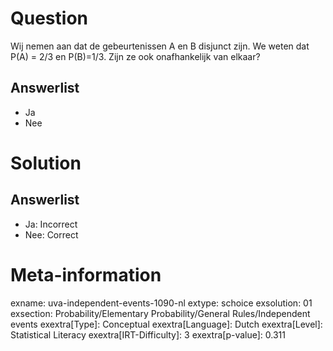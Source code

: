 Question
========

Wij nemen aan dat de gebeurtenissen A en B disjunct zijn. We weten dat
P(A) = 2/3 en P(B)=1/3. Zijn ze ook onafhankelijk van elkaar?

Answerlist
----------

* Ja
* Nee

Solution
========

Answerlist
----------

* Ja: Incorrect
* Nee: Correct

Meta-information
================
exname: uva-independent-events-1090-nl
extype: schoice
exsolution: 01
exsection: Probability/Elementary Probability/General Rules/Independent events
exextra[Type]: Conceptual
exextra[Language]: Dutch
exextra[Level]: Statistical Literacy
exextra[IRT-Difficulty]: 3
exextra[p-value]: 0.311

